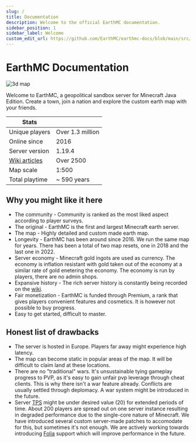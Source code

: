 ```yaml
---
slug: /
title: Documentation
description: Welcome to the official EarthMC documentation.
sidebar_position: 1
sidebar_label: Welcome
custom_edit_url: https://github.com/EarthMC/earthmc-docs/blob/main/src/docs/index.mdx
---
```

# EarthMC Documentation

![3d map](/img/dynglobe.webp)

Welcome to EarthMC, a geopolitical sandbox server for Minecraft Java Edition. Create a town, join a nation and explore the custom earth map with your friends.

| Stats                                     |                  |
| ----------------------------------------- |:-----------------|
| Unique players                            | Over 1.3 million |
| Online since                              | 2016    |
| Server version                            | 1.19.4           |
| [Wiki articles](https://wiki.earthmc.net) | Over 2500        |
| Map scale                                 | 1:500            | 
| Total playtime                            | ~ 590 years      |

## Why you might like it here
* The community - Community is ranked as the most liked aspect according to player surveys.
* The original - EarthMC is the first and largest Minecraft earth server.
* The map - Highly detailed and custom made earth map.
* Longevity - EarthMC has been around since 2016. We run the same map for years. There has been a total of two map resets, one in 2018 and the last one in 2022.
* Server economy - Minecraft gold ingots are used as currency. The economy is inflation resistant with gold taken out of the economy at a similar rate of gold enetering the economy. The economy is run by players, there are no admin shops.
* Expansive history - The rich server history is constantly being recorded on the [wiki](https://wiki.earthmc.net/).
* Fair monetization - EarthMC is funded through Premium, a rank that gives players convenient features and cosmetics. It is however not possible to buy progress.
* Easy to get started, difficult to master.

## Honest list of drawbacks
* The server is hosted in Europe. Players far away might experience high latency.
* The map can become static in popular areas of the map. It will be difficult to claim land at these locations.
* There are no "traditional" wars. It's unsustainable tying gameplay progress to PVP, as it's easy to gain unfair pvp leverage through cheat clients. This is why there isn't a war feature already. Conflicts are usually settled through deplomacy. A war system might be introduced in the future. 
* Server [TPS](https://minecraft.fandom.com/wiki/Tick) might be under desired value (20) for extended periods of time. About 200 players are spread out on one server instance resulting in degraded performance due to the single-core nature of Minecraft. We have introduced several custom server-made patches to accomodate for this, but sometimes it's not enough. We are actively working towards introducing [Folia](https://papermc.io/software/folia) support which will improve performance in the future.
